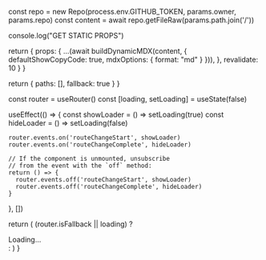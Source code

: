 

  const repo = new Repo(process.env.GITHUB_TOKEN, params.owner, params.repo)
  const content = await repo.getFileRaw(params.path.join('/'))

  console.log("GET STATIC PROPS")

  return {
    props: {
      ...(await buildDynamicMDX(content, {
        defaultShowCopyCode: true,
        mdxOptions: {
          format: "md"
        }
      })),
    },
    revalidate: 10
  }
}

  return {
    paths: [],
    fallback: true
  }
}

  const router = useRouter()
  const [loading, setLoading] = useState(false)

  useEffect(() => {
    const showLoader = () => setLoading(true)
    const hideLoader = () => setLoading(false)

    router.events.on('routeChangeStart', showLoader)
    router.events.on('routeChangeComplete', hideLoader)

    // If the component is unmounted, unsubscribe
    // from the event with the `off` method:
    return () => {
      router.events.off('routeChangeStart', showLoader)
      router.events.off('routeChangeComplete', hideLoader)
    }
  }, [])

  return (
    (router.isFallback || loading)
      ? <div>Loading...</div>
      : <RemoteContent />
  )
}


<DocPage />
